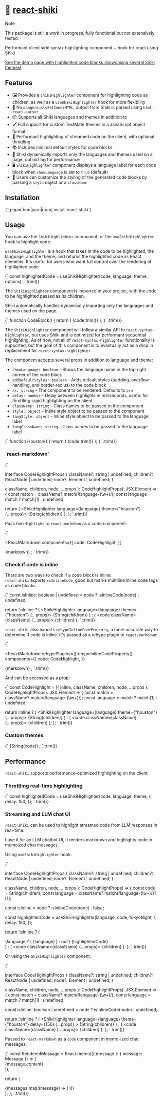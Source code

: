 

# 🎨 [react-shiki](https://npmjs.com/react-shiki)

> [!NOTE]
> This package is still a work in progress, fully functional but not
> extensively tested.

Performant client side syntax highlighting component + hook
for react using [Shiki](https://shiki.matsu.io/)

[See the demo page with highlighted code blocks showcasing several Shiki themes!](https://react-shiki.vercel.app/)


## Features

- 🖼️ Provides a `ShikiHighlighter` component for highlighting code as children,
  as well as a `useShikiHighlighter` hook for more flexibility
- 🔐 No `dangerouslySetInnerHTML`, output from Shiki is parsed using `html-react-parser`
- 📦 Supports all Shiki languages and themes in addition to
- 🖌️ Full support for custom TextMate themes in a JavaScript object format
- 🚰 Performant highlighting of streamed code on the client, with optional throttling
- 📚 Includes minimal default styles for code blocks
- 🚀 Shiki dynamically imports only the languages and themes used on a page,
  optimizing for performance
- 🖥️ `ShikiHighlighter` component displays a language label for each code block
  when `showLanguage` is set to `true` (default)
- 🎨 Users can customize the styling of the generated code blocks by passing
  a `style` object or a `className`

## Installation

<ShikiHighlighter language="bash" theme="tokyo-night">
{`[pnpm|bun|yarn|npm] install react-shiki`}
</ShikiHighlighter>

## Usage

You can use the `ShikiHighlighter` component, or the `useShikiHighlighter` hook
to highlight code.

`useShikiHighlighter` is a hook that takes in the code to be highlighted, the
language, and the theme, and returns the highlighted code as React elements.
It's useful for users who want full control over the rendering of highlighted
code.

<ShikiHighlighter language="tsx" theme="ayu-dark">
{`
const highlightedCode = useShikiHighlighter(code, language, theme, options);
`.trim()}
</ShikiHighlighter>

The `ShikiHighlighter` component is imported in your project, with the code to
be highlighted passed as its children.

Shiki automatically handles dynamically importing only the languages and themes
used on the page.

<ShikiHighlighter language="tsx" theme="ayu-dark">
{`
function CodeBlock() {
  return (
    <ShikiHighlighter language="jsx" theme="ayu-dark">
      {code.trim()}
    </ShikiHighlighter>
  );
}
`.trim()}
</ShikiHighlighter>

The `ShikiHighlighter` component will follow a similar API to `react-syntax-highlighter`,
but uses Shiki and is optimized for performant sequential highlighting. As of now,
not all of `react-syntax-highlighter` functionality is supported, but the goal of
this component is to eventually act as a drop in replacement for `react-syntax-highlighter`.

The component accepts several props in addition to language and theme:

- `showLanguage: boolean` - Shows the language name in the top right corner of the code block
- `addDefaultStyles: boolean` - Adds default styles (padding, overflow handling, and border-radius) to the code block
- `as: string` - The component to be rendered. Defaults to `pre`
- `delay: number` - Delay between highlights in milliseconds, useful for throttling rapid highlighting on the client
- `className: string` - Class names to be passed to the component
- `style: object` - Inline style object to be passed to the component
- `langStyle: object` - Inline style object to be passed to the language label
- `langClassName: string` - Class names to be passed to the language label

<ShikiHighlighter language="tsx" theme="houston">
{`
function Houston() {
  return (
    <ShikiHighlighter
      language="jsx"
      className="code-block"
      theme="houston"
      showLanguage={false}
      addDefaultStyles={true}
      as="div"
      style={{
        textAlign: "left",
      }}
    >
      {code.trim()}
    </ShikiHighlighter>
  );
}
`.trim()}
</ShikiHighlighter>

### \`react-markdown\`

<ShikiHighlighter language="tsx" theme="andromeeda">
{`

interface CodeHighlightProps {
  className?: string | undefined;
  children?: ReactNode | undefined;
  node?: Element | undefined;
}

  className,
  children,
  node,
  ...props
}: CodeHighlightProps): JSX.Element => {
  const match = className?.match(/language-(\\w+)/);
  const language = match ? match[1] : undefined;

  return (
    <ShikiHighlighter language={language} theme={"houston"} {...props}>
      {String(children)}
    </ShikiHighlighter>
  );
};
`.trim()}
</ShikiHighlighter>

Pass `CodeHighlight` to `react-markdown` as a code component:

<ShikiHighlighter language="tsx" theme="rose-pine-moon">
{`

<ReactMarkdown
  components={{
    code: CodeHighlight,
  }}
>
  {markdown}
</ReactMarkdown>;
`.trim()}
</ShikiHighlighter>

### Check if code is inline

There are two ways to check if a code block is inline:  
`react-shiki` exports `isInlineCode`, good but marks multiline inline code tags as code blocks.

<ShikiHighlighter language="tsx" theme="material-theme-ocean">
{`
const isInline: boolean | undefined = node ? isInlineCode(node) : undefined;

return !isInline ? (
  <ShikiHighlighter language={language} theme={"houston"} {...props}>
    {String(children)}
  </ShikiHighlighter>
) : (
  <code className={className} {...props}>
    {children}
  </code>
);
`.trim()}
</ShikiHighlighter>

`react-shiki` also exports `rehypeInlineCodeProperty`, a more accurate way
to determine if code is inline.
It's passed as a rehype plugin to `react-markdown`:

<ShikiHighlighter language="tsx" theme="catppuccin-latte">
{`

<ReactMarkdown
  rehypePlugins={[rehypeInlineCodeProperty]}
  components={{
    code: CodeHighlight,
  }}
>
  {markdown}
</ReactMarkdown>;
`.trim()}
</ShikiHighlighter>

And can be accessed as a prop:

<ShikiHighlighter language="tsx" theme="vitesse-light">
{`
const CodeHighlight = ({
  inline,
  className,
  children,
  node,
  ...props
}: CodeHighlightProps): JSX.Element => {
  const match = className?.match(/language-(\\w+)/);
  const language = match ? match[1] : undefined;

  return !inline ? (
    <ShikiHighlighter language={language} theme={"houston"} {...props}>
      {String(children)}
    </ShikiHighlighter>
  ) : (
    <code className={className} {...props}>
      {children}
    </code>
  );
};
`.trim()}
</ShikiHighlighter>

### Custom themes

<ShikiHighlighter language="tsx" theme="snazzy-light">
{`

<ShikiHighlighter language="tsx" theme={tokyoNight}>
  {String(code)}
</ShikiHighlighter>;
`.trim()}
</ShikiHighlighter>

## Performance

`react-shiki` supports performance-optimized highlighting on the client.

### Throttling real-time highlighting

<ShikiHighlighter language="tsx" theme="night-owl">
{`
const highlightedCode = useShikiHighlighter(code, language, theme, {
  delay: 150,
});
`.trim()}
</ShikiHighlighter>

### Streaming and LLM chat UI

`react-shiki` can be used to highlight streamed code from LLM responses in real-time.

I use it for an LLM chatbot UI, it renders markdown and highlights code in memoized chat messages.

Using `useShikiHighlighter` hook:

<ShikiHighlighter language="tsx" theme="poimandres">
{`

interface CodeHighlightProps {
  className?: string | undefined;
  children?: ReactNode | undefined;
  node?: Element | undefined;
}

  className,
  children,
  node,
  ...props
}: CodeHighlightProps) => {
  const code = String(children);
  const language = className?.match(/language-(\\w+)/)?.[1];

  const isInline = node ? isInlineCode(node) : false;

  const highlightedCode = useShikiHighlighter(language, code, tokyoNight, {
    delay: 150,
  });

  return !isInline ? (
    <div
      className="shiki not-prose relative [&_pre]:overflow-auto 
      [&_pre]:rounded-lg [&_pre]:px-6 [&_pre]:py-5"
    >
      {language ? (
        <span
          className="absolute right-3 top-2 text-xs tracking-tighter
          text-muted-foreground/85"
        >
          {language}
        </span>
      ) : null}
      {highlightedCode}
    </div>
  ) : (
    <code className={className} {...props}>
      {children}
    </code>
  );
};
`.trim()}
</ShikiHighlighter>

Or using the `ShikiHighlighter` component:

<ShikiHighlighter language="tsx" theme="andromeeda">
{`

interface CodeHighlightProps {
  className?: string | undefined;
  children?: ReactNode | undefined;
  node?: Element | undefined;
}

  className,
  children,
  node,
  ...props
}: CodeHighlightProps): JSX.Element => {
  const match = className?.match(/language-(\\w+)/);
  const language = match ? match[1] : undefined;

  const isInline: boolean | undefined = node ? isInlineCode(node) : undefined;

  return !isInline ? (
    <ShikiHighlighter
      language={language}
      theme={"houston"}
      delay={150}
      {...props}
    >
      {String(children)}
    </ShikiHighlighter>
  ) : (
    <code className={className} {...props}>
      {children}
    </code>
  );
};
`.trim()}
</ShikiHighlighter>

Passed to `react-markdown` as a `code` component in memo-ized chat messages:

<ShikiHighlighter language="tsx" theme="synthwave-84">
{`
const RenderedMessage = React.memo(({ message }: { message: Message }) => (
  <div className={cn(messageStyles[message.role])}>
    <ReactMarkdown components={{ code: CodeHighlight }}>
      {message.content}
    </ReactMarkdown>
  </div>
));

  return (
    <div className="space-y-4">
      {messages.map((message) => (
        <RenderedMessage key={message.id} message={message} />
      ))}
    </div>
  );
};
`.trim()}
</ShikiHighlighter>

